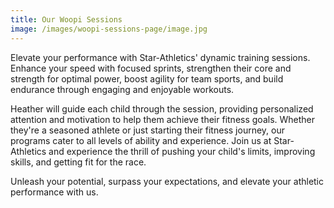 ```yaml
---
title: Our Woopi Sessions
image: /images/woopi-sessions-page/image.jpg
---
```


Elevate your performance with Star-Athletics' dynamic training sessions. Enhance your speed with focused sprints, strengthen their core and strength for optimal power, boost agility for team sports, and build endurance through engaging and enjoyable workouts.

Heather will guide each child through the session, providing personalized attention and motivation to help them achieve their fitness goals. Whether they're a seasoned athlete or just starting their fitness journey, our programs cater to all levels of ability and experience. Join us at Star-Athletics and experience the thrill of pushing your child's limits, improving skills, and getting fit for the race.

Unleash your potential, surpass your expectations, and elevate your athletic performance with us.
